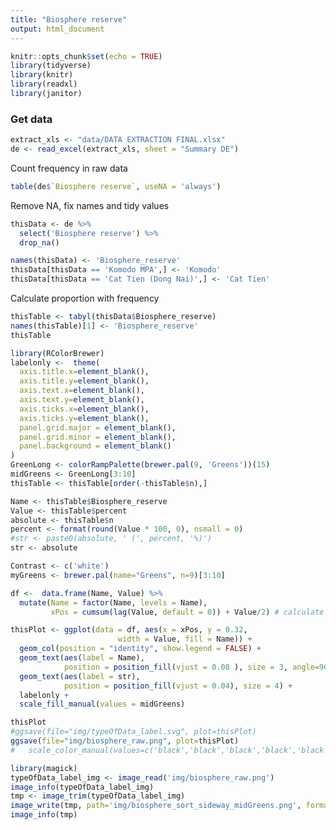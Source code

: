 ---
title: "Biosphere reserve"
output: html_document
---

```{r setup, include=FALSE}
knitr::opts_chunk$set(echo = TRUE)
library(tidyverse)
library(knitr)
library(readxl)
library(janitor)
```

### Get data
```{r eval = TRUE}
extract_xls <- "data/DATA EXTRACTION FINAL.xlsx"
de <- read_excel(extract_xls, sheet = "Summary DE")
```

Count frequency in raw data
```{r get data column}
table(de$`Biosphere reserve`, useNA = 'always')
```

Remove NA, fix names and tidy values
```{r}
thisData <- de %>% 
  select('Biosphere reserve') %>% 
  drop_na()

names(thisData) <- 'Biosphere_reserve'
thisData[thisData == 'Komodo MPA',] <- 'Komodo'
thisData[thisData == 'Cat Tien (Dong Nai)',] <- 'Cat Tien'
```

Calculate proportion with frequency
```{r eval = TRUE, echo = TRUE}
thisTable <- tabyl(thisData$Biosphere_reserve)
names(thisTable)[1] <- 'Biosphere_reserve'
thisTable
```

```{r}
library(RColorBrewer)
labelonly <-  theme(
  axis.title.x=element_blank(),
  axis.title.y=element_blank(),
  axis.text.x=element_blank(),
  axis.text.y=element_blank(),
  axis.ticks.x=element_blank(),
  axis.ticks.y=element_blank(),
  panel.grid.major = element_blank(),
  panel.grid.minor = element_blank(),
  panel.background = element_blank()
)
GreenLong <- colorRampPalette(brewer.pal(9, 'Greens'))(15)
midGreens <- GreenLong[3:10]
thisTable <- thisTable[order(-thisTable$n),]
```

```{r eval = TRUE, echo = FALSE}
Name <- thisTable$Biosphere_reserve
Value <- thisTable$percent
absolute <- thisTable$n
percent <- format(round(Value * 100, 0), nsmall = 0)
#str <- paste0(absolute, ' (', percent, '%)')
str <- absolute

Contrast <- c('white')
myGreens <- brewer.pal(name="Greens", n=9)[3:10]

df <-  data.frame(Name, Value) %>%
  mutate(Name = factor(Name, levels = Name),
         xPos = cumsum(lag(Value, default = 0)) + Value/2) # calculate interval position

thisPlot <- ggplot(data = df, aes(x = xPos, y = 0.32, 
                        width = Value, fill = Name)) +
  geom_col(position = "identity", show.legend = FALSE) +
  geom_text(aes(label = Name),
            position = position_fill(vjust = 0.08 ), size = 3, angle=90, hjust=0) +
  geom_text(aes(label = str),
            position = position_fill(vjust = 0.04), size = 4) +
  labelonly +
  scale_fill_manual(values = midGreens)

thisPlot  
#ggsave(file="img/typeOfData_label.svg", plot=thisPlot)
ggsave(file="img/biosphere_raw.png", plot=thisPlot)
#   scale_color_manual(values=c('black','black','black','black','black','black','white','white')) +
```

```{r}
library(magick)
typeOfData_label_img <- image_read('img/biosphere_raw.png')
image_info(typeOfData_label_img)
tmp <- image_trim(typeOfData_label_img)
image_write(tmp, path='img/biosphere_sort_sideway_midGreens.png', format='png')
image_info(tmp)
```

